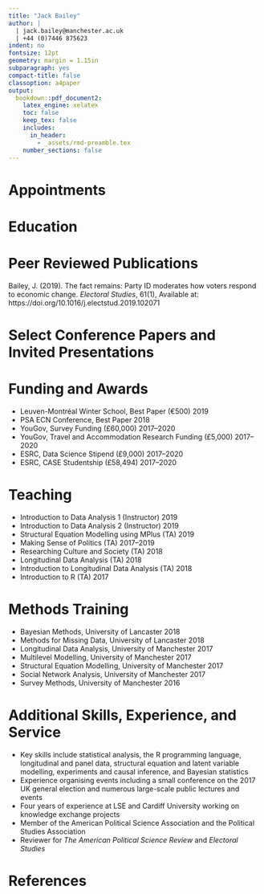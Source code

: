 ```yaml
---
title: "Jack Bailey"
author: |
  | jack.bailey@manchester.ac.uk
  | +44 (0)7446 875623
indent: no
fontsize: 12pt
geometry: margin = 1.15in
subparagraph: yes
compact-title: false
classoption: a4paper
output: 
  bookdown::pdf_document2: 
    latex_engine: xelatex
    toc: false
    keep_tex: false
    includes:
      in_header:
        - _assets/rmd-preamble.tex
    number_sections: false
---
```


# Appointments
\begin{minipage}[t]{\linewidth}
\textbf{Research Associate on the British Election Study} \hfill 2020--2023\\
\emph{The University of Manchester}\\
\end{minipage}

\begin{minipage}[t]{\linewidth}
\textbf{Visiting Fellow} \hfill Sept--Dec 2019\\
\emph{The University of Texas at Austin}
\end{minipage}


# Education

\begin{minipage}[t]{\linewidth}
\textbf{PhD Politics} \hfill 2017--Present\\
\emph{The University of Manchester}\\
\end{minipage}

\begin{minipage}[t]{\linewidth}
\textbf{PGDip Social Research Methods and Statistics (Distinction)} \hfill 2016--2017\\
\emph{The University of Manchester}\\
\end{minipage}

\begin{minipage}[t]{\linewidth}
\textbf{MA Politics (Distinction)} \hfill 2011--2012 \\
\emph{The University of Sheffield}\\
\end{minipage}

\begin{minipage}[t]{\linewidth}
\textbf{BA (Hons.) Business Management} \hfill 2008--2011 \\
\emph{The University of Sheffield}
\end{minipage}


# Peer Reviewed Publications

Bailey, J. (2019). The fact remains: Party ID moderates how voters respond to economic change. *Electoral Studies*, 61(1), Available at: https://doi.org/10.1016/j.electstud.2019.102071


# Select Conference Papers and Invited Presentations

\begin{minipage}[t]{\linewidth}
\textbf{Voting at the Intersection of Sexuality and Gender} \hfill Oct. 2020 \\
\emph{Queer Politics Webinar Series, Princeton University}\\
\end{minipage}

\begin{minipage}[t]{\linewidth}
\textbf{Causal Inference for Ordinal Outcome Variables} \hfill 2020 \\
\emph{PSA Political Methodology Conference}\\
\end{minipage}

\begin{minipage}[t]{\linewidth}
\textbf{The Behaviour of Gay, Lesbian, and Bisexual Voters in Britain} \hfill 2019 \\
\emph{American Political Science Association Conference}\\
\end{minipage}

\begin{minipage}[t]{\linewidth}
\textbf{The Behaviour of Gay, Lesbian, and Bisexual Voters in Britain} \hfill 2019 \\
\emph{Political Studies Association Conference}\\
\end{minipage}

\begin{minipage}[t]{\linewidth}
\textbf{Imperfect Perceptions: How Latent Confounding Explains the Economic Vote} \hfill 2019 \\
\emph{Leuven-Montréal Winter School on Elections}\\
\end{minipage}

\begin{minipage}[t]{\linewidth}
\textbf{Party ID Moderates How Voters Respond to Economic Change} \hfill 2019 \\
\emph{Political Studies Association Conference}\\
\end{minipage}

\begin{minipage}[t]{\linewidth}
\textbf{Structural Equation Modelling for Political Research} \hfill 2018 \\
\emph{PSA Political Psychology Conference}\\
\end{minipage}

\begin{minipage}[t]{\linewidth}
\textbf{Competing Competence: A New Model of the Economic Vote} \hfill 2018 \\
\emph{Elections, Public Opinion, and Parties Conference}\\
\end{minipage}

<!-- \begin{minipage}[t]{\linewidth} -->
<!-- \textbf{Affective Asymmetry: Party ID Moderates Voters’ Responsiveness to Economic Change} \hfill 2018 \\ -->
<!-- \emph{Political Studies Association Early Careers Network Conference} -->
<!-- \end{minipage} -->


# Funding and Awards

* Leuven-Montréal Winter School, Best Paper (€500) \hfill 2019
* PSA ECN Conference, Best Paper \hfill 2018
* YouGov, Survey Funding (£60,000) \hfill 2017--2020
* YouGov, Travel and Accommodation Research Funding (£5,000) \hfill 2017--2020
* ESRC, Data Science Stipend (£9,000) \hfill 2017--2020
* ESRC, CASE Studentship (£58,494) \hfill 2017--2020


# Teaching
* Introduction to Data Analysis 1 (Instructor) \hfill 2019
* Introduction to Data Analysis 2 (Instructor) \hfill 2019
* Structural Equation Modelling using MPlus (TA) \hfill 2019
* Making Sense of Politics (TA) \hfill 2017--2019
* Researching Culture and Society (TA) \hfill 2018
* Longitudinal Data Analysis (TA) \hfill 2018
* Introduction to Longitudinal Data Analysis (TA) \hfill 2018
* Introduction to R (TA) \hfill 2017


# Methods Training

* Bayesian Methods, University of Lancaster \hfill 2018
* Methods for Missing Data, University of Lancaster \hfill 2018
* Longitudinal Data Analysis, University of Manchester \hfill 2017
* Multilevel Modelling, University of Manchester \hfill 2017
* Structural Equation Modelling, University of Manchester \hfill 2017
* Social Network Analysis, University of Manchester \hfill 2017
* Survey Methods, University of Manchester \hfill 2016


# Additional Skills, Experience, and Service

* Key skills include statistical analysis, the R programming language, longitudinal and panel data, structural equation and latent variable modelling, experiments and causal inference, and Bayesian statistics
* Experience organising events including a small conference on the 2017 UK general election and numerous large-scale public lectures and events
* Four years of experience at LSE and Cardiff University working on knowledge exchange projects
* Member of the American Political Science Association and the Political Studies Association
* Reviewer for *The American Political Science Review* and *Electoral Studies*


# References

\begin{minipage}[t]{0.45\linewidth}
\textbf{Prof Edward Fieldhouse}\\
Professor of Social and Political Science,\\
University of Manchester\\
\emph{ed.fieldhouse@manchester.ac.uk}
\end{minipage}
\hfill
\begin{minipage}[t]{0.45\linewidth}
\textbf{Dr Marta Cantijoch Cunill}\\
Lecturer in Political Science,\\
University of Manchester\\
\emph{marta.cantijoch@manchester.ac.uk}
\end{minipage}

\vspace{.5cm}

\begin{minipage}[t]{0.45\linewidth}
\textbf{Dr Jonathan Mellon}\\
Senior Lecturer in Political Science,\\
University of Manchester\\
\emph{jonathan.mellon@manchester.ac.uk}
\end{minipage}
\hfill
\begin{minipage}[t]{0.45\linewidth}
\textbf{Prof Christopher Wlezien}\\
Hogg Professor of Government,\\
The University of Texas at Austin\\
\emph{wlezien@austin.utexas.edu}
\end{minipage}